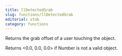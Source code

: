 ```yaml
---
title: llDetectedGrab
slug: functions/llDetectedGrab
editorial: stub
category: functions
---
```


<LSLFunction name="llDetectedGrab"/>

Returns the grab offset of a user touching the object.

Returns &lt;0.0, 0.0, 0.0&gt; if Number is not a valid object.

